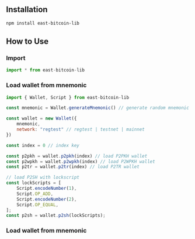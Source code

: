 ## Installation
```bash copy
npm install east-bitcoin-lib
```

## How to Use

### Import
```js copy
import * from east-bitcoin-lib
```

### Load wallet from mnemonic
```js copy
import { Wallet, Script } from east-bitcoin-lib

const mnemonic = Wallet.generateMnemonic() // generate random mnemonic

const wallet = new Wallet({
    mnemonic,
    network: "regtest" // regtest | testnet | mainnet
})

const index = 0 // index key

const p2pkh = wallet.p2pkh(index) // load P2PKH wallet 
const p2wpkh = wallet.p2wpkh(index) // load P2WPKH wallet 
const p2tr = wallet.p2tr(index) // load P2TR wallet 

// load P2SH with lockscript
const lockScripts = [
    Script.encodeNumber(1),
    Script.OP_ADD,
    Script.encodeNumber(2),
    Script.OP_EQUAL,
];
const p2sh = wallet.p2sh(lockScripts);
```


### Load wallet from mnemonic
```js copy

```